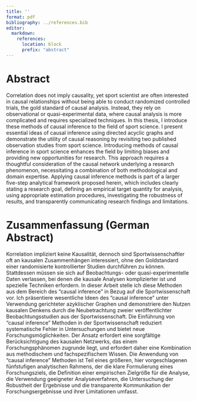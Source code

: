 ```yaml
---
title: ''
format: pdf
bibliography: ../references.bib
editor:
  markdown:
    references: 
      location: block
      prefix: "abstract"
---
```


# Abstract {.unnumbered}

Correlation does not imply causality, yet sport scientist are often interested in causal relationships without being able to conduct randomized controlled trials, the gold standard of causal analysis. Instead, they rely on observational or quasi-experimental data, where causal analysis is more complicated and requires specialized techniques. In this thesis, I introduce these methods of causal inference to the field of sport science. I present essential ideas of causal inference using directed acyclic graphs and demonstrate the utility of causal reasoning by revisiting two published observation studies from sport science. Introducing methods of causal inference in sport science enhances the field by limiting biases and providing new opportunities for research. This approach requires a thoughtful consideration of the causal network underlying a research phenomenon, necessitating a combination of both methodological and domain expertise. Applying causal inference methods is part of a larger five-step analytical framework proposed herein, which includes clearly stating a research goal, defining an empirical target quantity for analysis, using appropriate estimation procedures, investigating the robustness of results, and transparently communicating research findings and limitations.

\newpage

# Zusammenfassung (German Abstract) {.unnumbered}

Korrelation impliziert keine Kausalität, dennoch sind Sportwissenschaftler oft an kausalen Zusammenhängen interessiert, ohne den Goldstandard einer randomisierte kontrollierter Studien durchführen zu können. Stattdessen müssen sie sich auf Beobachtungs- oder quasi-experimentelle Daten verlassen, bei denen die kausale Analysen komplizierter ist und spezielle Techniken erfordern. In dieser Arbeit stelle ich diese Methoden aus dem Bereich des "causal inference" in Bezug auf die Sportwissenschaft vor. Ich präsentiere wesentliche Ideen des "causal inference" unter Verwendung gerichteter azyklischer Graphen und demonstriere den Nutzen kausalen Denkens durch die Neubetrachtung zweier veröffentlichter Beobachtungsstudien aus der Sportwissenschaft. Die Einführung von "causal inference" Methoden in der Sportwissenschaft reduziert systematische Fehler in Untersuchungen und bietet neue Forschungsmöglichkeiten. Der Ansatz erfordert eine sorgfältige Berücksichtigung des kausalen Netzwerks, das einem Forschungsphänomen zugrunde liegt, und erfordert daher eine Kombination aus methodischem und fachspezifischem Wissen. Die Anwendung von "causal inference" Methoden ist Teil eines größeren, hier vorgeschlagenen fünfstufigen analytischen Rahmens, der die klare Formulierung eines Forschungsziels, die Definition einer empirischen Zielgröße für die Analyse, die Verwendung geeigneter Analyseverfahren, die Untersuchung der Robustheit der Ergebnisse und die transparente Kommunikation der Forschungsergebnisse und ihrer Limitationen umfasst.


